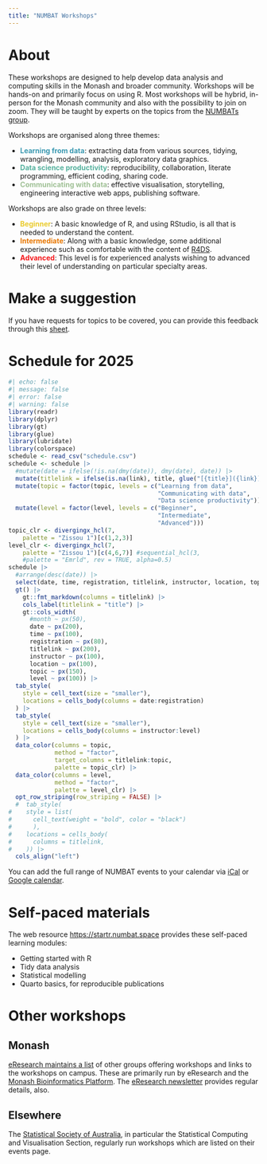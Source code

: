 ```yaml
---
title: "NUMBAT Workshops"
---
```


# About

These workshops are designed to help develop data analysis and computing skills in the Monash and broader community. Workshops will be hands-on and primarily focus on using R. Most workshops will be hybrid, in-person for the Monash community and also with the possibility to join on zoom. They will be taught by experts on the topics from the [NUMBATs group](https://numbat.space/people/). 

Workshops are organised along three themes: 

- <span style="color: #3B99B1;">**Learning from data**</span>: extracting data from various sources, tidying, wrangling, modelling, analysis, exploratory data graphics.
- <span style="color: #56B29E;">**Data science productivity**</span>: reproducibility, collaboration, literate programming, efficient coding, sharing code.
- <span style="color: #9FC095;">**Communicating with data**</span>: effective visualisation, storytelling, engineering interactive web apps, publishing software.

Workshops are also grade on three levels: 

- <span style="color: #EACB2B;">**Beginner**</span>: A basic knowledge of R, and using RStudio, is all that is needed to understand the content.
- <span style="color: #E87700;">**Intermediate**</span>: Along with a basic knowledge, some additional experience such as comfortable with the content of [R4DS](https://r4ds.hadley.nz).
- <span style="color: #F5191C;">**Advanced**</span>: This level is for experienced analysts wishing to advanced their level of understanding on particular specialty areas. 

# Make a suggestion

If you have requests for topics to be covered, you can provide this feedback through this [sheet](https://forms.gle/BLdEp9KMqmvstgWb7).

# Schedule for 2025

```r
#| echo: false
#| message: false
#| error: false
#| warning: false
library(readr)
library(dplyr)
library(gt)
library(glue)
library(lubridate)
library(colorspace)
schedule <- read_csv("schedule.csv")
schedule <- schedule |>
  #mutate(date = ifelse(!is.na(dmy(date)), dmy(date), date)) |>
  mutate(titlelink = ifelse(is.na(link), title, glue("[{title}]({link})"))) |>
  mutate(topic = factor(topic, levels = c("Learning from data", 
                                          "Communicating with data", 
                                          "Data science productivity"))) |>
  mutate(level = factor(level, levels = c("Beginner", 
                                          "Intermediate", 
                                          "Advanced")))
topic_clr <- divergingx_hcl(7, 
    palette = "Zissou 1")[c(1,2,3)]
level_clr <- divergingx_hcl(7, 
    palette = "Zissou 1")[c(4,6,7)] #sequential_hcl(3, 
    #palette = "Emrld", rev = TRUE, alpha=0.5)
schedule |>
  #arrange(desc(date)) |>
  select(date, time, registration, titlelink, instructor, location, topic, level) |>
  gt() |>
    gt::fmt_markdown(columns = titlelink) |>
    cols_label(titlelink = "title") |> 
    gt::cols_width(
      #month ~ px(50),
      date ~ px(200),
      time ~ px(100),
      registration ~ px(80),
      titlelink ~ px(200),
      instructor ~ px(100),
      location ~ px(100),
      topic ~ px(150),
      level ~ px(100)) |>
  tab_style(
    style = cell_text(size = "smaller"),
    locations = cells_body(columns = date:registration)
  ) |>
  tab_style(
    style = cell_text(size = "smaller"),
    locations = cells_body(columns = instructor:level)
  ) |>
  data_color(columns = topic, 
             method = "factor",
             target_columns = titlelink:topic,
             palette = topic_clr) |>
  data_color(columns = level, 
             method = "factor",
             palette = level_clr) |>
  opt_row_striping(row_striping = FALSE) |>
  #  tab_style(
#    style = list(
#      cell_text(weight = "bold", color = "black")
#      ),
#    locations = cells_body(
#      columns = titlelink,
#    )) |>
  cols_align("left")
```

You can add the full range of NUMBAT events to your calendar via [iCal](https://calendar.google.com/calendar/ical/t0umouvaoo3h62kcfcj7vcfck8%40group.calendar.google.com/public/basic.ics) or [Google calendar](https://calendar.google.com/calendar?cid=dDB1bW91dmFvbzNoNjJrY2Zjajd2Y2ZjazhAZ3JvdXAuY2FsZW5kYXIuZ29vZ2xlLmNvbQ).


# Self-paced materials 

The web resource [https://startr.numbat.space](https://startr.numbat.space) provides these self-paced learning modules:

- Getting started with R
- Tidy data analysis
- Statistical modelling
- Quarto basics, for reproducible publications 

# Other workshops 

## Monash

[eResearch maintains a list](https://docs.erc.monash.edu/training/) of other groups offering workshops and links to the workshops on campus. These are primarily run by eResearch and the [Monash Bioinformatics Platform](https://www.monash.edu/researchinfrastructure/bioinformatics/training). The [eResearch newsletter](https://mailchi.mp/e0c3342ff59a/eresearch-march-2025-newsletter) provides regular details, also. 

## Elsewhere

The [Statistical Society of Australia](https://www.statsoc.org.au/Events-calendar), in particular the Statistical Computing and Visualisation Section, regularly run workshops which are listed on their events page.

